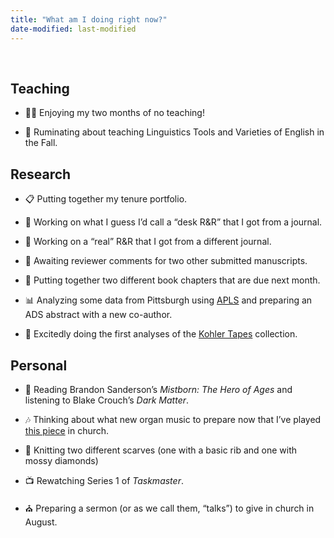 ```yaml
---
title: "What am I doing right now?"
date-modified: last-modified
---
```


<br/>

## Teaching

* 🛀🏻 Enjoying my two months of no teaching!

* 🤔 Ruminating about teaching Linguistics Tools and Varieties of English in the Fall.

## Research

<!--* Putting together presentations for [NWAV53](https://sites.lsa.umich.edu/nwav53/)-->

* 📋 Putting together my tenure portfolio.

* 📃 Working on what I guess I'd call a "desk R&R" that I got from a journal.

* 📃 Working on a "real" R&R that I got from a different journal.

* 📃 Awaiting reviewer comments for two other submitted manuscripts.

* 📖 Putting together two different book chapters that are due next month.

* 📊 Analyzing some data from Pittsburgh using [APLS](https://apls.pitt.edu/labbcat/) and preparing an ADS abstract with a new co-author.

* 📼 Excitedly doing the first analyses of the [Kohler Tapes](/blog/kohler-tapes-update3) collection. 

<!--Academic reading here-->

## Personal

* 📘 Reading Brandon Sanderson's *Mistborn: The Hero of Ages* and listening to Blake Crouch's *Dark Matter*.

* 🎶 Thinking about what new organ music to prepare now that I've played [this piece](https://www.youtube.com/shorts/3tbWJq4x-sU) in church.

* 🧶 Knitting two different scarves (one with a basic rib and one with mossy diamonds)

* 📺 Rewatching Series 1 of *Taskmaster*.

* ⛪️ Preparing a sermon (or as we call them, "talks") to give in church in August.

